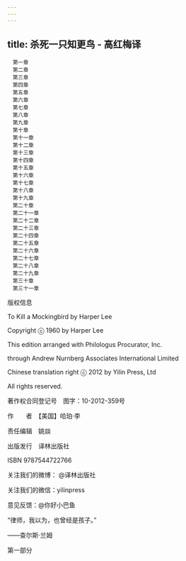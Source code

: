 ```yaml
---
---
---
```

title: 杀死一只知更鸟 - 高红梅译
---


```
　第一章
　第二章
　第三章
　第四章
　第五章
　第六章
　第七章
　第八章
　第九章
　第十章
　第十一章
　第十二章
　第十三章
　第十四章
　第十五章
　第十六章
　第十七章
　第十八章
　第十九章
　第二十章
　第二十一章
　第二十二章
　第二十三章
　第二十四章
　第二十五章
　第二十六章
　第二十七章
　第二十八章
　第二十九章
　第三十章
　第三十一章
```





版权信息


To Kill a Mockingbird by Harper Lee

Copyright ⓒ 1960 by Harper Lee

This edition arranged with Philologus Procurator, Inc.

through Andrew Nurnberg Associates International Limited

Chinese translation right ⓒ 2012 by Yilin Press, Ltd

All rights reserved.

著作权合同登记号　图字：10-2012-359号





作  者　【美国】哈珀·李


责任编辑　姚燚


出版发行　译林出版社


ISBN 9787544722766


关注我们的微博： @译林出版社


关注我们的微信：yilinpress


意见反馈：@你好小巴鱼






“律师，我以为，也曾经是孩子。”

——查尔斯·兰姆





第一部分